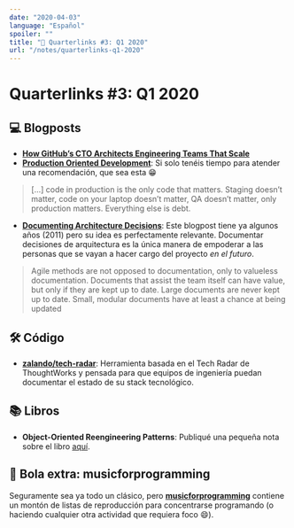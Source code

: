 ```yaml
---
date: "2020-04-03"
language: "Español"
spoiler: ""
title: "🔗 Quarterlinks #3: Q1 2020"
url: "/notes/quarterlinks-q1-2020"
---
```


# Quarterlinks #3: Q1 2020

## 💻 Blogposts

- [**How GitHub’s CTO Architects Engineering Teams That Scale**][github-cto]
- [**Production Oriented Development**][production-oriented-development]: Si solo tenéis tiempo para atender una
  recomendación, que sea esta 😁

> [...] code in production is the only code that matters. Staging doesn’t matter, code on your laptop doesn’t matter, QA
> doesn’t matter, only production matters. Everything else is debt.

- [**Documenting Architecture Decisions**][document-architecture-decisions]: Este blogpost tiene ya algunos años (2011)
  pero su idea es perfectamente relevante. Documentar decisiones de arquitectura es la única manera de empoderar a las
  personas que se vayan a hacer cargo del proyecto _en el futuro_.

> Agile methods are not opposed to documentation, only to valueless documentation. Documents that assist the team itself
> can have value, but only if they are kept up to date. Large documents are never kept up to date. Small, modular
> documents have at least a chance at being updated

## 🛠 Código

- [**zalando/tech-radar**](https://github.com/zalando/tech-radar): Herramienta basada en el Tech Radar de ThoughtWorks y
  pensada para que equipos de ingeniería puedan documentar el estado de su stack tecnológico.

## 📚 Libros

- **Object-Oriented Reengineering Patterns**: Publiqué una pequeña nota sobre el libro
  [aquí](/notes/object-oriented-reengineering-patterns).

## 🎱 Bola extra: musicforprogramming

Seguramente sea ya todo un clásico, pero [**musicforprogramming**](http://musicforprogramming.net/) contiene un montón
de listas de reproducción para concentrarse programando (o haciendo cualquier otra actividad que requiera foco 😄).

[github-cto]: https://medium.com/@FirstMark/githubs-cto-on-architecting-engineering-teams-that-scale-cb79dd6132ae
[production-oriented-development]: https://paulosman.me/2019/12/30/production-oriented-development.html
[document-architecture-decisions]: http://thinkrelevance.com/blog/2011/11/15/documenting-architecture-decisions
